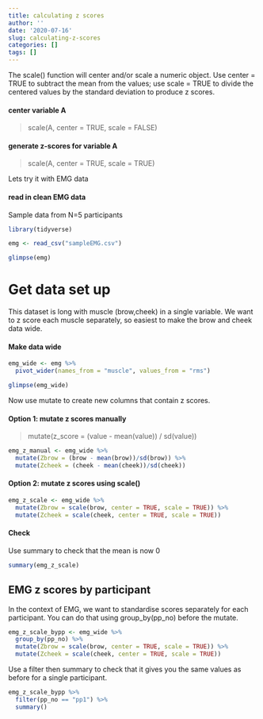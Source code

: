 ```yaml
---
title: calculating z scores
author: ''
date: '2020-07-16'
slug: calculating-z-scores
categories: []
tags: []
---
```



The scale() function will center and/or scale a numeric object. Use center = TRUE to subtract the mean from the values; use scale = TRUE to divide the centered values by the standard deviation to produce z scores.

#### center variable A 
 
 > scale(A, center = TRUE, scale = FALSE)


#### generate z-scores for variable A 

> scale(A, center = TRUE, scale = TRUE)

Lets try it with EMG data

#### read in clean EMG data

Sample data from N=5 participants

```r
library(tidyverse)

emg <- read_csv("sampleEMG.csv")

glimpse(emg)
```


# Get data set up 

This dataset is long with muscle (brow,cheek) in a single variable. We want to z score each muscle separately, so easiest to make the brow and cheek data wide. 

#### Make data wide

```r
emg_wide <- emg %>%
  pivot_wider(names_from = "muscle", values_from = "rms")

glimpse(emg_wide)
```

Now use mutate to create new columns that contain z scores.

#### Option 1: mutate z scores manually

> mutate(z_score = (value - mean(value)) / sd(value))

```r
emg_z_manual <- emg_wide %>%
  mutate(Zbrow = (brow - mean(brow))/sd(brow)) %>%
  mutate(Zcheek = (cheek - mean(cheek))/sd(cheek))
```


#### Option 2: mutate z scores using scale()

```r
emg_z_scale <- emg_wide %>%
  mutate(Zbrow = scale(brow, center = TRUE, scale = TRUE)) %>%
  mutate(Zcheek = scale(cheek, center = TRUE, scale = TRUE))
```

#### Check

Use summary to check that the mean is now 0

```r
summary(emg_z_scale)
```


## EMG z scores by participant

In the context of EMG, we want to standardise scores separately for each participant. You can do that using group_by(pp_no) before the mutate. 


```r
emg_z_scale_bypp <- emg_wide %>%
  group_by(pp_no) %>%
  mutate(Zbrow = scale(brow, center = TRUE, scale = TRUE)) %>%
  mutate(Zcheek = scale(cheek, center = TRUE, scale = TRUE))
```


Use a filter then summary to check that it gives you the same values as before for a single participant.

```r
emg_z_scale_bypp %>%
  filter(pp_no == "pp1") %>%
  summary()
```



